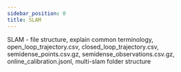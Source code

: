 ```yaml
---
sidebar_position: 0
title: SLAM
---
```

SLAM - file structure, explain common terminology, open_loop_trajectory.csv, closed_loop_trajectory.csv, semidense_points.csv.gz, semidense_observations.csv.gz, online_calibration.jsonl, multi-slam folder structure
